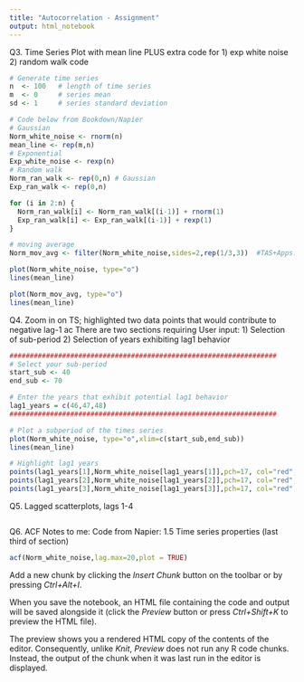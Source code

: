 ```yaml
---
title: "Autocorrelation - Assignment"
output: html_notebook
---
```


Q3. Time Series Plot with mean line
  PLUS extra code for
      1) exp white noise 
      2) random walk code
```r
# Generate time series
n  <- 100   # length of time series
m  <- 0     # series mean
sd <- 1     # series standard deviation

# Code below from Bookdown/Napier 
# Gaussian
Norm_white_noise <- rnorm(n)
mean_line <- rep(m,n)
# Exponential 
Exp_white_noise <- rexp(n)
# Random walk
Norm_ran_walk <- rep(0,n) # Gaussian
Exp_ran_walk <- rep(0,n)

for (i in 2:n) {
  Norm_ran_walk[i] <- Norm_ran_walk[(i-1)] + rnorm(1)
  Exp_ran_walk[i] <- Exp_ran_walk[(i-1)] + rexp(1)
}

# moving average
Norm_mov_avg <- filter(Norm_white_noise,sides=2,rep(1/3,3))  #TAS+Apps: 13

plot(Norm_white_noise, type="o")
lines(mean_line)

plot(Norm_mov_avg, type="o")
lines(mean_line)
```

Q4. Zoom in on TS; highlighted two data points that would contribute to negative lag-1 ac
There are two sections requiring User input: 
1) Selection of sub-period
2) Selection of years exhibiting lag1 behavior
```r
##################################################################
# Select your sub-period
start_sub <- 40
end_sub <- 70

# Enter the years that exhibit potential lag1 behavior
lag1_years = c(46,47,48)
##################################################################

# Plot a subperiod of the times series
plot(Norm_white_noise, type="o",xlim=c(start_sub,end_sub))
lines(mean_line)

# Highlight lag1 years
points(lag1_years[1],Norm_white_noise[lag1_years[1]],pch=17, col="red",cex=1.5)
points(lag1_years[2],Norm_white_noise[lag1_years[2]],pch=17, col="red",cex=1.5)
points(lag1_years[3],Norm_white_noise[lag1_years[3]],pch=17, col="red",cex=1.5)
```

Q5. Lagged scatterplots, lags 1-4
```r

```

Q6. ACF
Notes to me: Code from Napier: 1.5 Time series properties (last third of section)
```r
acf(Norm_white_noise,lag.max=20,plot = TRUE)
```


Add a new chunk by clicking the *Insert Chunk* button on the toolbar or by pressing *Ctrl+Alt+I*.

When you save the notebook, an HTML file containing the code and output will be saved alongside it (click the *Preview* button or press *Ctrl+Shift+K* to preview the HTML file).

The preview shows you a rendered HTML copy of the contents of the editor. Consequently, unlike *Knit*, *Preview* does not run any R code chunks. Instead, the output of the chunk when it was last run in the editor is displayed.

